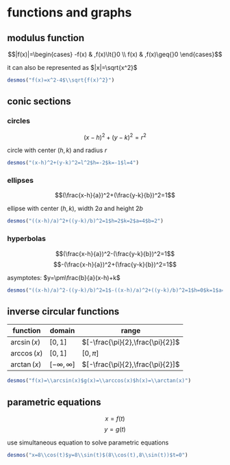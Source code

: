 # functions and graphs

## modulus function

$$|f(x)|=\begin{cases} 
  -f(x) & ,f(x)\lt{}0 \\
  f(x) & ,f(x)\geq{}0 
\end{cases}$$

it can also be represented as $|x|=\sqrt{x^2}$

```{r echo=FALSE}
desmos("f(x)=x^2-4$\\sqrt{f(x)^2}")
```

## conic sections

### circles

$$(x-h)^2+(y-k)^2=r^2$$

circle with center $(h,k)$ and radius $r$

```{r echo=FALSE}
desmos("(x-h)^2+(y-k)^2=l^2$h=-2$k=-1$l=4")
```

### ellipses

$$(\frac{x-h}{a})^2+(\frac{y-k}{b})^2=1$$

ellipse with center $(h,k)$, width $2a$ and height $2b$

```{r echo=FALSE}
desmos("((x-h)/a)^2+((y-k)/b)^2=1$h=2$k=2$a=4$b=2")
```

### hyperbolas

$$(\frac{x-h}{a})^2-(\frac{y-k}{b})^2=1$$
$$-(\frac{x-h}{a})^2+(\frac{y-k}{b})^2=1$$

asymptotes: $y=\pm\frac{b}{a}(x-h)+k$

```{r echo=FALSE}
desmos("((x-h)/a)^2-((y-k)/b)^2=1$-((x-h)/a)^2+((y-k)/b)^2=1$h=0$k=1$a=4$b=2")
```

## inverse circular functions

| function     | domain             | range                            |
| ------------ | ------------------ | -------------------------------- |
| $\arcsin(x)$ | $[0,1]$            | $[-\frac{\pi}{2},\frac{\pi}{2}]$ |
| $\arccos(x)$ | $[0,1]$            | $[0,\pi]$                        |
| $\arctan(x)$ | $[-\infty,\infty]$ | $[-\frac{\pi}{2},\frac{\pi}{2}]$ |

```{r echo=FALSE}
desmos("f(x)=\\arcsin(x)$g(x)=\\arccos(x)$h(x)=\\arctan(x)")
```

## parametric equations

$$x=f(t)$$
$$y=g(t)$$

use simultaneous equation to solve parametric equations

```{r echo=FALSE}
desmos("x=8\\cos(t)$y=8\\sin(t)$(8\\cos(t),8\\sin(t))$t=0")
```